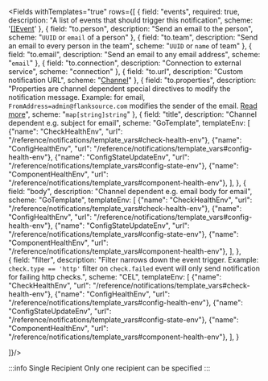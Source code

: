 <Fields withTemplates="true" rows={[
  {
    field: "events",
    required: true,
    description: "A list of events that should trigger this notification",
    scheme: '[[]Event](./events)'
  },
  {
    field: "to.person",
    description: "Send an email to the person",
    scheme: "`UUID` or `email` of a person"
  },
  {
    field: "to.team",
    description: "Send an email to every person in the team",
    scheme: "`UUID` or `name` of team"
  },
  {
    field: "to.email",
    description: "Send an email to any email address",
    scheme: "`email`"
  },
  {
    field: "to.connection",
    description: "Connection to external service",
    scheme: "connection"
  },
  {
    field: "to.url",
    description: "Custom notification URL",
    scheme: "[Channel](./channels)"
  },
  {
    field: "to.properties",
    description: "Properties are channel dependent special directives to modify the notification message. Example: for email, `FromAddress=admin@flanksource.com` modifies the sender of the email. [Read more](https://containrrr.dev/shoutrrr/v0.8/)",
    scheme: "`map[string]string`"
  },
  {
    field: "title",
    description: "Channel dependent e.g. subject for email",
    scheme: "GoTemplate",
    templateEnv: [
      {"name": "CheckHealthEnv", "url": "/reference/notifications/template_vars#check-health-env"},
      {"name": "ConfigHealthEnv", "url": "/reference/notifications/template_vars#config-health-env"},
      {"name": "ConfigStateUpdateEnv", "url": "/reference/notifications/template_vars#config-state-env"},
      {"name": "ComponentHealthEnv", "url": "/reference/notifications/template_vars#component-health-env"},
    ],
  },
  {
    field: "body",
    description: "Channel dependent e.g. email body for email",
    scheme: "GoTemplate",
    templateEnv: [
      {"name": "CheckHealthEnv", "url": "/reference/notifications/template_vars#check-health-env"},
      {"name": "ConfigHealthEnv", "url": "/reference/notifications/template_vars#config-health-env"},
      {"name": "ConfigStateUpdateEnv", "url": "/reference/notifications/template_vars#config-state-env"},
      {"name": "ComponentHealthEnv", "url": "/reference/notifications/template_vars#component-health-env"},
    ],
  },  
  {
    field: "filter",
    description: "Filter narrows down the event trigger. Example: `check.type == 'http'` filter on `check.failed` event will only send notification for failing http checks.",
    scheme: "CEL",
    templateEnv: [
      {"name": "CheckHealthEnv", "url": "/reference/notifications/template_vars#check-health-env"},
      {"name": "ConfigHealthEnv", "url": "/reference/notifications/template_vars#config-health-env"},
      {"name": "ConfigStateUpdateEnv", "url": "/reference/notifications/template_vars#config-state-env"},
      {"name": "ComponentHealthEnv", "url": "/reference/notifications/template_vars#component-health-env"},
    ],
  }

]}/>

:::info Single Recipient
Only one recipient can be specified
:::
